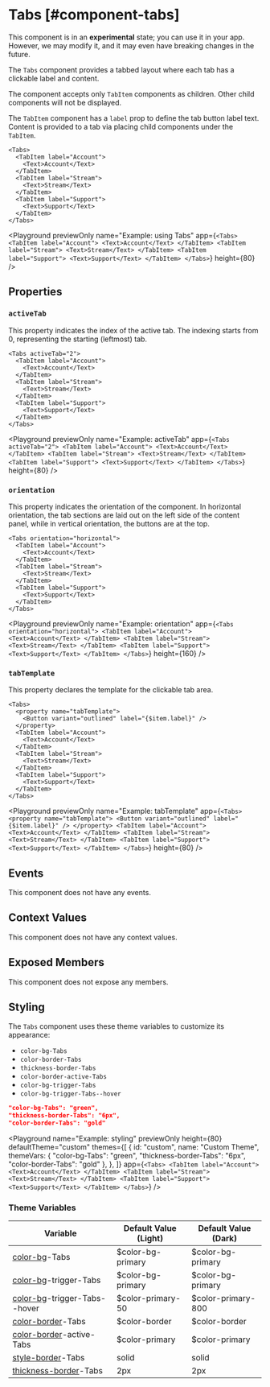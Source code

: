 
# Tabs [#component-tabs]

<Callout type="info" emoji="ℹ️">This component is in an **experimental** state; you can use it in your app. However, we may modify it, and it may even have breaking changes in the future.</Callout>

The `Tabs` component provides a tabbed layout where each tab has a clickable label and content.

The component accepts only `TabItem` components as children.
Other child components will not be displayed.

The `TabItem` component has a `label` prop to define the tab button label text.
Content is provided to a tab via placing child components under the `TabItem`.

```ueml copy
<Tabs>
  <TabItem label="Account">
    <Text>Account</Text>
  </TabItem>
  <TabItem label="Stream">
    <Text>Stream</Text>
  </TabItem>
  <TabItem label="Support">
    <Text>Support</Text>
  </TabItem>
</Tabs>
```

<Playground
  previewOnly
  name="Example: using Tabs"
  app={`
  <Tabs>
    <TabItem label="Account">
      <Text>Account</Text>
    </TabItem>
    <TabItem label="Stream">
      <Text>Stream</Text>
    </TabItem>
    <TabItem label="Support">
      <Text>Support</Text>
    </TabItem>
  </Tabs>
  `}
  height={80}
/>

## Properties

### `activeTab`

This property indicates the index of the active tab. The indexing starts from 0, representing the starting (leftmost) tab.

```ueml copy /activeTab="2"/
<Tabs activeTab="2">
  <TabItem label="Account">
    <Text>Account</Text>
  </TabItem>
  <TabItem label="Stream">
    <Text>Stream</Text>
  </TabItem>
  <TabItem label="Support">
    <Text>Support</Text>
  </TabItem>
</Tabs>
```

<Playground
  previewOnly
  name="Example: activeTab"
  app={`
  <Tabs activeTab="2">
    <TabItem label="Account">
      <Text>Account</Text>
    </TabItem>
    <TabItem label="Stream">
      <Text>Stream</Text>
    </TabItem>
    <TabItem label="Support">
      <Text>Support</Text>
    </TabItem>
  </Tabs>
  `}
  height={80}
/>

### `orientation`

This property indicates the orientation of the component. In horizontal orientation, the tab sections are laid out on the left side of the content panel, while in vertical orientation, the buttons are at the top.

```ueml copy /orientation="horizontal"/
<Tabs orientation="horizontal">
  <TabItem label="Account">
    <Text>Account</Text>
  </TabItem>
  <TabItem label="Stream">
    <Text>Stream</Text>
  </TabItem>
  <TabItem label="Support">
    <Text>Support</Text>
  </TabItem>
</Tabs>
```

<Playground
  previewOnly
  name="Example: orientation"
  app={`
  <Tabs orientation="horizontal">
    <TabItem label="Account">
      <Text>Account</Text>
    </TabItem>
    <TabItem label="Stream">
      <Text>Stream</Text>
    </TabItem>
    <TabItem label="Support">
      <Text>Support</Text>
    </TabItem>
  </Tabs>
  `}
  height={160}
/>

### `tabTemplate`

This property declares the template for the clickable tab area.

```ueml copy {2-4}
<Tabs>
  <property name="tabTemplate">
    <Button variant="outlined" label="{$item.label}" />
  </property>
  <TabItem label="Account">
    <Text>Account</Text>
  </TabItem>
  <TabItem label="Stream">
    <Text>Stream</Text>
  </TabItem>
  <TabItem label="Support">
    <Text>Support</Text>
  </TabItem>
</Tabs>
```

<Playground
  previewOnly
  name="Example: tabTemplate"
  app={`
  <Tabs>
    <property name="tabTemplate">
      <Button variant="outlined" label="{$item.label}" />
    </property>
    <TabItem label="Account">
      <Text>Account</Text>
    </TabItem>
    <TabItem label="Stream">
      <Text>Stream</Text>
    </TabItem>
    <TabItem label="Support">
      <Text>Support</Text>
    </TabItem>
  </Tabs>
  `}
  height={80}
/>

## Events

This component does not have any events.

## Context Values

This component does not have any context values.

## Exposed Members

This component does not expose any members.

## Styling

The `Tabs` component uses these theme variables to customize its appearance:

- `color-bg-Tabs`
- `color-border-Tabs`
- `thickness-border-Tabs`
- `color-border-active-Tabs`
- `color-bg-trigger-Tabs`
- `color-bg-trigger-Tabs--hover`

```json copy
"color-bg-Tabs": "green",
"thickness-border-Tabs": "6px",
"color-border-Tabs": "gold"
```

<Playground
  name="Example: styling"
  previewOnly
  height={80}
  defaultTheme="custom"
  themes={[
    {
      id: "custom",
      name: "Custom Theme",
      themeVars: {
        "color-bg-Tabs": "green",
        "thickness-border-Tabs": "6px",
        "color-border-Tabs": "gold"
      },
    },
  ]}
  app={`
  <Tabs>
    <TabItem label="Account">
      <Text>Account</Text>
    </TabItem>
    <TabItem label="Stream">
      <Text>Stream</Text>
    </TabItem>
    <TabItem label="Support">
      <Text>Support</Text>
    </TabItem>
  </Tabs>
  `}
/>

### Theme Variables

| Variable | Default Value (Light) | Default Value (Dark) |
| --- | --- | --- |
| [color-bg](../styles-and-themes/common-units/#color-values)-Tabs | $color-bg-primary | $color-bg-primary |
| [color-bg](../styles-and-themes/common-units/#color-values)-trigger-Tabs | $color-bg-primary | $color-bg-primary |
| [color-bg](../styles-and-themes/common-units/#color-values)-trigger-Tabs--hover | $color-primary-50 | $color-primary-800 |
| [color-border](../styles-and-themes/common-units/#color-values)-Tabs | $color-border | $color-border |
| [color-border](../styles-and-themes/common-units/#color-values)-active-Tabs | $color-primary | $color-primary |
| [style-border](../styles-and-themes/common-units/#border-style-values)-Tabs | solid | solid |
| [thickness-border](../styles-and-themes/common-units/#size-values)-Tabs | 2px | 2px |

